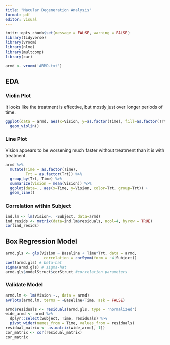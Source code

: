 ```yaml
---
title: "Macular Degeneration Analysis"
format: pdf
editor: visual
---
```


```r
knitr::opts_chunk$set(message = FALSE, warning = FALSE)
library(tidyverse)
library(vroom)
library(nlme)
library(multcomp)
library(car)

armd <- vroom('ARMD.txt')
```

## EDA

### Violin Plot

It looks like the treatment is effective, but mostly just over longer periods of time.

```r
ggplot(data = armd, aes(x=Vision, y=as.factor(Time), fill=as.factor(Trt))) +
  geom_violin()
```

### Line Plot

Vision appears to be worsening much faster without treatment than it is with treatment.

```r
armd %>%
  mutate(Time = as.factor(Time),
         Trt = as.factor(Trt)) %>%
  group_by(Trt, Time) %>%
  summarize(Vision = mean(Vision)) %>%
  ggplot(data=., aes(x=Time, y=Vision, color=Trt, group=Trt)) +
  geom_line()
```

### Correlation within Subject

```r
ind.lm <- lm(Vision~. -Subject, data=armd)
ind_resids <- matrix(data=ind.lm$residuals, ncol=4, byrow = TRUE)
cor(ind_resids)
```

## Box Regression Model

```r
armd.gls <- gls(Vision ~ Baseline + Time*Trt, data = armd,
                 correlation = corSymm(form = ~4|Subject))
coef(armd.gls) # beta-hat
sigma(armd.gls) # sigma-hat
armd.gls$modelStruct$corStruct #correlation parameters
```

### Validate Model

```r
armd.lm <- lm(Vision ~., data = armd)
avPlots(armd.lm, terms = ~Baseline+Time, ask = FALSE)

armd$residuals <- residuals(armd.gls, type = 'normalized')
wide_armd <- armd %>%
  dplyr::select(Subject, Time, residuals) %>%
  pivot_wider(names_from = Time, values_from = residuals)
residual_matrix <- as.matrix(wide_armd[,-1])
cor_matrix <- cor(residual_matrix)
cor_matrix
```
